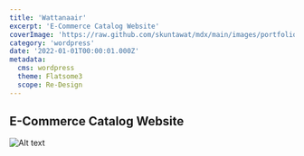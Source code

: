 ```yaml
---
title: 'Wattanaair'
excerpt: 'E-Commerce Catalog Website'
coverImage: 'https://raw.github.com/skuntawat/mdx/main/images/portfolio/_2022/wattanaair/wattanaair-cover.png'
category: 'wordpress'
date: '2022-01-01T00:00:01.000Z'
metadata:
  cms: wordpress
  theme: Flatsome3
  scope: Re-Design
---
```


## E-Commerce Catalog Website

![Alt text](https://raw.github.com/skuntawat/mdx/main/images/portfolio/_2022/wattanaair/wattanaair-1.png)